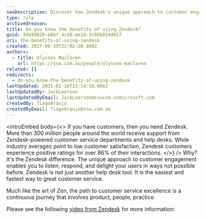 ```yaml
---
seoDescription: Discover how Zendesk's unique approach to customer engagement enables you to deliver exceptional support and delight your users with over 86% positive interactions.
type: rule
archivedreason:
title: Do you know the benefits of using Zendesk?
guid: 49a99020-b86f-4cd8-ae1d-3c66b024d657
uri: the-benefits-of-using-zendesk
created: 2017-06-19T22:02:50.000Z
authors:
  - title: Ulysses Maclaren
    url: https://ssw.com.au/people/ulysses-maclaren
related: []
redirects:
  - do-you-know-the-benefits-of-using-zendesk
lastUpdated: 2021-02-10T23:14:50.000Z
lastUpdatedBy: JackLeerson
lastUpdatedByEmail: JackLeerson@sswcom.onmicrosoft.com
createdBy: TiagoAraujo
createdByEmail: TiagoAraujo@ssw.com.au
---
```


<introEmbed
  body={<>
If you have customers, then you need Zendesk. More than 300 million people around the world receive support from Zendesk-powered customer service departments and help desks. While industry averages point to low customer satisfaction, Zendesk customers experience positive ratings for over 86% of their interactions.
  </>}
/>
Why? It's the Zendesk difference. The unique approach to customer engagement enables you to listen, respond, and delight your users in ways not possible before. Zendesk is not just another help desk tool. It is the easiest and fastest way to great customer service.

Much like the art of Zen, the path to customer service excellence is a continuous journey that involves product, people, practice.

Please see the following [video from Zendesk](https://www.youtube.com/watch?v=EZlaeKYNpf0) for more information:

<youtubeEmbed url="https://www.youtube.com/embed/EZlaeKYNpf0" description="Figure: Zendesk Support video" />
